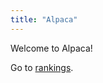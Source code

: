```yaml
---
title: "Alpaca"
---
```


Welcome to Alpaca!

Go to [rankings](https://leninrafaelrierasegura.github.io/Alpaca/info.html).